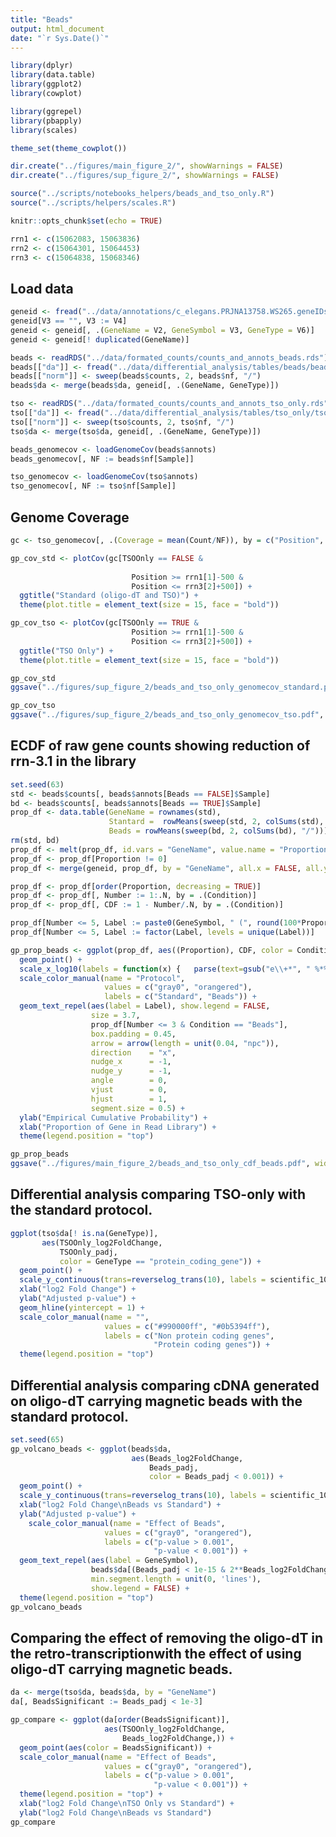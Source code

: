 ```yaml
---
title: "Beads"
output: html_document
date: "`r Sys.Date()`"
---
```


```r
library(dplyr)
library(data.table)
library(ggplot2)
library(cowplot)

library(ggrepel)
library(pbapply)
library(scales)

theme_set(theme_cowplot())

dir.create("../figures/main_figure_2/", showWarnings = FALSE)
dir.create("../figures/sup_figure_2/", showWarnings = FALSE)

source("../scripts/notebooks_helpers/beads_and_tso_only.R")
source("../scripts/helpers/scales.R")

knitr::opts_chunk$set(echo = TRUE)
```

```r
rrn1 <- c(15062083, 15063836)
rrn2 <- c(15064301, 15064453)
rrn3 <- c(15064838, 15068346)
```

## Load data

```r
geneid <- fread("../data/annotations/c_elegans.PRJNA13758.WS265.geneIDs.txt.gz")
geneid[V3 == "", V3 := V4]
geneid <- geneid[, .(GeneName = V2, GeneSymbol = V3, GeneType = V6)]
geneid <- geneid[! duplicated(GeneName)]
```

```r
beads <- readRDS("../data/formated_counts/counts_and_annots_beads.rds")
beads[["da"]] <- fread("../data/differential_analysis/tables/beads/beads.csv.gz")
beads[["norm"]] <- sweep(beads$counts, 2, beads$nf, "/")
beads$da <- merge(beads$da, geneid[, .(GeneName, GeneType)])

tso <- readRDS("../data/formated_counts/counts_and_annots_tso_only.rds")
tso[["da"]] <- fread("../data/differential_analysis/tables/tso_only/tso_only.csv.gz")
tso[["norm"]] <- sweep(tso$counts, 2, tso$nf, "/")
tso$da <- merge(tso$da, geneid[, .(GeneName, GeneType)])
```

```r
beads_genomecov <- loadGenomeCov(beads$annots)
beads_genomecov[, NF := beads$nf[Sample]]

tso_genomecov <- loadGenomeCov(tso$annots)
tso_genomecov[, NF := tso$nf[Sample]]
```

## Genome Coverage

```r
gc <- tso_genomecov[, .(Coverage = mean(Count/NF)), by = c("Position", "TSOOnly")]

gp_cov_std <- plotCov(gc[TSOOnly == FALSE &
                           
                           Position >= rrn1[1]-500 & 
                           Position <= rrn3[2]+500]) +
  ggtitle("Standard (oligo-dT and TSO)") +
  theme(plot.title = element_text(size = 15, face = "bold"))

gp_cov_tso <- plotCov(gc[TSOOnly == TRUE &
                           Position >= rrn1[1]-500 & 
                           Position <= rrn3[2]+500]) +
  ggtitle("TSO Only") +
  theme(plot.title = element_text(size = 15, face = "bold"))

gp_cov_std
ggsave("../figures/sup_figure_2/beads_and_tso_only_genomecov_standard.pdf", width = 7, height = 6)

gp_cov_tso
ggsave("../figures/sup_figure_2/beads_and_tso_only_genomecov_tso.pdf", width = 7, height = 6)
```
## ECDF of raw gene counts showing reduction of rrn-3.1 in the library

```r
set.seed(63)
std <- beads$counts[, beads$annots[Beads == FALSE]$Sample]
bd <- beads$counts[, beads$annots[Beads == TRUE]$Sample]
prop_df <- data.table(GeneName = rownames(std), 
                      Stantard =  rowMeans(sweep(std, 2, colSums(std), "/")),
                      Beads = rowMeans(sweep(bd, 2, colSums(bd), "/")))
rm(std, bd)
prop_df <- melt(prop_df, id.vars = "GeneName", value.name = "Proportion", variable.name = "Condition")
prop_df <- prop_df[Proportion != 0]
prop_df <- merge(geneid, prop_df, by = "GeneName", all.x = FALSE, all.y = TRUE)

prop_df <- prop_df[order(Proportion, decreasing = TRUE)]
prop_df <- prop_df[, Number := 1:.N, by = .(Condition)]
prop_df <- prop_df[, CDF := 1 - Number/.N, by = .(Condition)]

prop_df[Number <= 5, Label := paste0(GeneSymbol, " (", round(100*Proportion, 1), "%)")]
prop_df[Number <= 5, Label := factor(Label, levels = unique(Label))]

gp_prop_beads <- ggplot(prop_df, aes((Proportion), CDF, color = Condition)) +
  geom_point() +
  scale_x_log10(labels = function(x) {   parse(text=gsub("e\\+*", " %*% 10^", scales::scientific_format()(x))) }) + 
  scale_color_manual(name = "Protocol", 
                     values = c("gray0", "orangered"),
                     labels = c("Standard", "Beads")) +
  geom_text_repel(aes(label = Label), show.legend = FALSE,
                  size = 3.7,
                  prop_df[Number <= 3 & Condition == "Beads"],
                  box.padding = 0.45,
                  arrow = arrow(length = unit(0.04, "npc")),
                  direction    = "x",
                  nudge_x      = -1,
                  nudge_y      = -1,
                  angle        = 0,
                  vjust        = 0,
                  hjust        = 1,
                  segment.size = 0.5) +
  ylab("Empirical Cumulative Probability") +
  xlab("Proportion of Gene in Read Library") +
  theme(legend.position = "top")

gp_prop_beads
ggsave("../figures/main_figure_2/beads_and_tso_only_cdf_beads.pdf", width = 7, height = 6)
```

## Differential analysis comparing TSO-only with the standard protocol. 

```r
ggplot(tso$da[! is.na(GeneType)], 
       aes(TSOOnly_log2FoldChange, 
           TSOOnly_padj,
           color = GeneType == "protein_coding_gene")) +
  geom_point() +
  scale_y_continuous(trans=reverselog_trans(10), labels = scientific_10) +
  xlab("log2 Fold Change") +
  ylab("Adjusted p-value") +
  geom_hline(yintercept = 1) +
  scale_color_manual(name = "", 
                     values = c("#990000ff", "#0b5394ff"),
                     labels = c("Non protein coding genes", 
                                "Protein coding genes")) +
  theme(legend.position = "top")
```

## Differential analysis comparing cDNA generated on oligo-dT carrying magnetic beads with the standard protocol. 

```r
set.seed(65)
gp_volcano_beads <- ggplot(beads$da, 
                           aes(Beads_log2FoldChange, 
                               Beads_padj,
                               color = Beads_padj < 0.001)) +
  geom_point() +
  scale_y_continuous(trans=reverselog_trans(10), labels = scientific_10) +
  xlab("log2 Fold Change\nBeads vs Standard") +
  ylab("Adjusted p-value") +
    scale_color_manual(name = "Effect of Beads",
                     values = c("gray0", "orangered"),
                     labels = c("p-value > 0.001",
                                "p-value < 0.001")) +
  geom_text_repel(aes(label = GeneSymbol), 
                  beads$da[(Beads_padj < 1e-15 & 2**Beads_log2FoldChange < 0.2) | (Beads_log2FoldChange < -6 & Beads_padj < 1e-4)],
                  min.segment.length = unit(0, 'lines'),
                  show.legend = FALSE) +
  theme(legend.position = "top")
gp_volcano_beads
```

## Comparing the effect of removing the oligo-dT in the retro-transcriptionwith the effect of using oligo-dT carrying magnetic beads.

```r
da <- merge(tso$da, beads$da, by = "GeneName")
da[, BeadsSignificant := Beads_padj < 1e-3]

gp_compare <- ggplot(da[order(BeadsSignificant)],
                     aes(TSOOnly_log2FoldChange,
                         Beads_log2FoldChange,)) +
  geom_point(aes(color = BeadsSignificant)) +
  scale_color_manual(name = "Effect of Beads",
                     values = c("gray0", "orangered"),
                     labels = c("p-value > 0.001",
                                "p-value < 0.001")) +
  theme(legend.position = "top") +
  xlab("log2 Fold Change\nTSO Only vs Standard") +
  ylab("log2 Fold Change\nBeads vs Standard")
gp_compare
```
